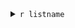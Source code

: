 

<details>
  <summary>`r listname`</summary>


```r

plot <- Enrichment.plot(dataset.SE, Over_Under="overrepresented", top = 50, listNames=listname)
plot[[1]]

plot <- Enrichment.plot(dataset.SE, Over_Under="underrepresented", top = 50, listNames=listname)
plot[[1]]

```


```r

  reactable(dataset.SE@metadata$EnrichAnal[["results"]][[listname]][["Over_Under_Results"]],
            defaultPageSize = 6, searchable = TRUE, paginationType = "simple",
            columns = list(
              Decision = colDef(
                  style = function(value) {
                      color <- if (value == "overrepresented") {
                        "#008000"
                      } else if (value == "underrepresented") {
                        "#e00000"
                      }
                      list(fontWeight = 600, color = color)
                  }
                )
              )
            )

```

</details>


